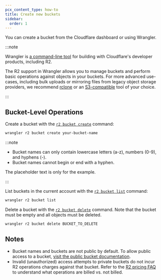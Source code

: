 ```yaml
---
pcx_content_type: how-to
title: Create new buckets
sidebar:
  order: 1
---
```


You can create a bucket from the Cloudflare dashboard or using Wrangler.

:::note

Wrangler is [a command-line tool](/workers/wrangler/install-and-update/) for building with Cloudflare's developer products, including R2.

The R2 support in Wrangler allows you to manage buckets and perform basic operations against objects in your buckets. For more advanced use-cases, including bulk uploads or mirroring files from legacy object storage providers, we recommend [rclone](/r2/examples/rclone/) or an [S3-compatible](/r2/api/s3/) tool of your choice.

:::

## Bucket-Level Operations

Create a bucket with the [`r2 bucket create`](/workers/wrangler/commands/#r2-bucket-create) command:

```sh
wrangler r2 bucket create your-bucket-name
```

:::note

- Bucket names can only contain lowercase letters (a-z), numbers (0-9), and hyphens (-).
- Bucket names cannot begin or end with a hyphen.

The placeholder text is only for the example.

:::

List buckets in the current account with the [`r2 bucket list`](/workers/wrangler/commands/#r2-bucket-list) command:

```sh
wrangler r2 bucket list
```

Delete a bucket with the [`r2 bucket delete`](/workers/wrangler/commands/#r2-bucket-delete) command. Note that the bucket must be empty and all objects must be deleted.

```sh
wrangler r2 bucket delete BUCKET_TO_DELETE
```

## Notes

- Bucket names and buckets are not public by default. To allow public access to a bucket, [visit the public bucket documentation](/r2/buckets/public-buckets/).
- Invalid (unauthorized) access attempts to private buckets do not incur R2 operations charges against that bucket. Refer to the [R2 pricing FAQ](/r2/pricing/#frequently-asked-questions) to understand what operations are billed vs. not billed.
